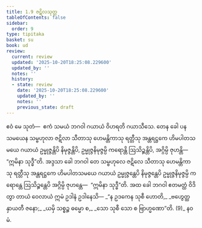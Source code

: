 ```yaml
---
title: 1.9 ဇဋိလသုတ္တ
tableOfContents: false
sidebar:
  order: 9
type: tipitaka
basket: su
book: ud
review:
  current: review
  updated: '2025-10-20T18:25:08.229600'
  updated_by: ''
  notes: ''
  history:
  - state: review
    date: '2025-10-20T18:25:08.229600'
    updated_by: ''
    notes: ''
    previous_state: draft
---
```



<DynamicBreadcrumb />


<ReviewStatus review={frontmatter.review} showDetails={true} />

<HypothesisAnnotation frontmatter={frontmatter} />

<Division number="9" book="ud" e="ch" v="18" p="83">

<Paragraph number="46" book="ud">
ဧဝံ မေ သုတံ—  ဧကံ သမယံ ဘဂဝါ ဂယာယံ ဝိဟရတိ ဂယာသီသေ. တေန ခေါ ပန သမယေန သမ္ဗဟုလာ ဇဋိလာ သီတာသု ဟေမန္တိကာသု ရတ္တီသု အန္တရဋ္ဌကေ ဟိမပါတသမယေ ဂယာယံ ဥမ္မုဇ္ဇန္တိပိ နိမုဇ္ဇန္တိပိ, ဥမ္မုဇ္ဇနိမုဇ္ဇမ္ပိ ကရောန္တိ ဩသိဉ္စန္တိပိ, အဂ္ဂိမ္ပိ ဇုဟန္တိ—  “ဣမိနာ သုဒ္ဓီ”တိ.
</Paragraph>

<Paragraph number="47" book="ud">
အဒ္ဒသာ ခေါ ဘဂဝါ တေ သမ္ဗဟုလေ ဇဋိလေ သီတာသု ဟေမန္တိကာသု ရတ္တီသု အန္တရဋ္ဌကေ ဟိမပါတသမယေ ဂယာယံ ဥမ္မုဇ္ဇန္တေပိ နိမုဇ္ဇန္တေပိ ဥမ္မုဇ္ဇနိမုဇ္ဇမ္ပိ ကရောန္တေ ဩသိဉ္စန္တေပိ အဂ္ဂိမ္ပိ ဇုဟန္တေ—  “ဣမိနာ သုဒ္ဓီ”တိ.
</Paragraph>

<Paragraph number="48" book="ud">
အထ ခေါ ဘဂဝါ ဧတမတ္ထံ ဝိဒိတွာ တာယံ ဝေလာယံ ဣမံ ဥဒါနံ ဥဒါနေသိ—
</Paragraph>

<Paragraph number="49" type="verses" book="ud">
_“န ဥဒကေန သုစီ ဟောတိ,_  
_ဗဟွေတ္ထ နှာယတီ ဇနော;_  
_ယမှိ သစ္စဉ္စ ဓမ္မော စ,_  
_သော သုစီ သော စ ဗြာဟ္မဏော”တိ. (9)_  


</Paragraph>
</Division>

<Paragraph number="50" type="center" book="ud">
နဝမံ.
</Paragraph>